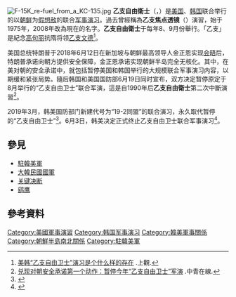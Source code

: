 [[File:F-15K_re-fuel_from_a_KC-135.jpg|thumb]]
'''乙支自由衛士'''（{{lang-en|Ulchi-Freedom Guardian}}，{{lang-ko|을지 프리덤 가디언}}）是[[美国|美国]]、[[韩国|韩国]]联合举行的以[[朝鲜|朝鲜]]为[[假想敌|假想敌]]的联合[[军事演习|军事演习]]。過去曾經稱為'''乙支焦点透镜'''（{{lang|en|Ulchi-Focus Lens}}）演習，始于1975年，2008年改為現在的名字。'''乙支自由衛士'''于每年8、9月份舉行。「乙支」是紀念[[高句丽|高句丽]]抗隋将领[[乙支文德|乙支文德]]<ref>[https://www.jfdaily.com/news/detail?id=28715 美韩“乙支自由卫士”演习是个什么样的存在] {{Wayback|url=https://www.jfdaily.com/news/detail?id=28715 |date=20180619140747 }}.上觀.</ref>。

美国总统特朗普于2018年6月12日在新加坡与朝鲜最高领导人金正恩实现[[2018年朝美首脑会晤|会晤]]后，特朗普承诺向朝方提供安全保障，金正恩承诺实现朝鲜半岛完全无核化。其中，在美对朝的安全承诺中，就包括暂停美国和韩国举行的大规模联合军事演习内容，以期缓和紧张局势。隨后韩国和美国国防部6月19日同时宣布，双方决定暂停原定于8月举行的“乙支自由卫士”联合军演，這是自1990年后'''乙支自由衛士'''第二次中斷演習<ref>[http://m.cyol.com/yuanchuang/2018-06/19/content_17305252.htm 兑现对朝安全承诺第一个动作：暂停今年“乙支自由卫士”军演] {{Wayback|url=http://m.cyol.com/yuanchuang/2018-06/19/content_17305252.htm |date=20180620032439 }}.中青在線.</ref>。

2019年3月，韩美国防部门新建代号为“19-2同盟”的联合演习，永久取代暂停的“乙支自由卫士”<ref>{{Cite web |url=http://www.chinanews.com/gj/2019/03-07/8773973.shtml |title=韩媒：韩美将实施“同盟”联演 取代“乙支自由卫士” |accessdate=2019-03-08 |archive-date=2019-03-07 |archive-url=https://web.archive.org/web/20190307124938/http://www.chinanews.com/gj/2019/03-07/8773973.shtml |dead-url=no }}</ref>。6月3日，韩美决定正式终止乙支自由卫士联合军事演习<ref>{{Cite web |url=http://www.bjnews.com.cn/world/2019/06/04/587252.html |title=韩美终止代号为“乙支自由卫士”的联合军演 |accessdate=2019-06-04 |archive-date=2019-06-04 |archive-url=https://web.archive.org/web/20190604143430/http://www.bjnews.com.cn/world/2019/06/04/587252.html |dead-url=no }}</ref>。

== 參見 ==
*[[駐韓美軍|駐韓美軍]]
*[[大韓民國國軍|大韓民國國軍]]
* [[关键决断|关键决断]]
* [[鹞鹰|鹞鹰]]

== 參考資料 ==
{{reflist}}

[[Category:美國軍事演習|Category:美國軍事演習]]
[[Category:韩国军事演习|Category:韩国军事演习]]
[[Category:韓美軍事關係|Category:韓美軍事關係]]
[[Category:朝鮮半島南北關係|Category:朝鮮半島南北關係]]
[[Category:駐韓美軍|Category:駐韓美軍]]